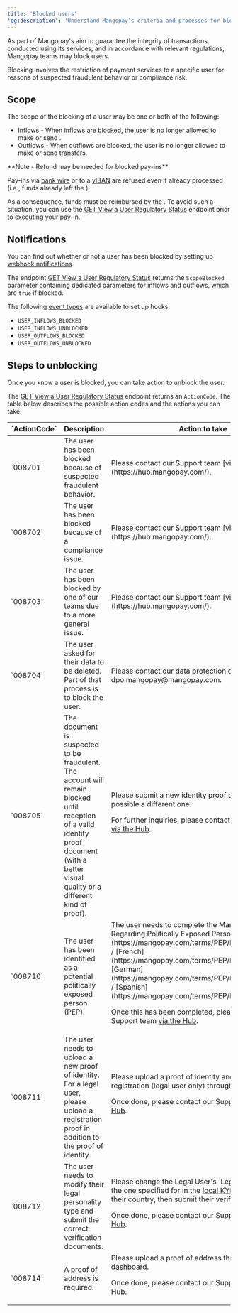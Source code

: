 ```yaml
---
title: 'Blocked users'  
'og:description': 'Understand Mangopay’s criteria and processes for blocking users, including the reasons why and steps you can take to get them unblocked.'  
---
```

  
  

As part of Mangopay's aim to guarantee the integrity of transactions conducted using its services, and in accordance with relevant regulations, Mangopay teams may block users.  

Blocking involves the restriction of payment services to a specific user for reasons of suspected fraudulent behavior or compliance risk.  

## Scope  

The scope of the blocking of a user may be one or both of the following:  
- Inflows - When inflows are blocked, the user is no longer allowed to make <PayIn content="pay-ins" /> or send <Transfer content="transfers"/>.  
- Outflows - When outflows are blocked, the user is no longer allowed to make <Payout content="payouts" /> or send transfers.  

<Note>  
**Note - Refund may be needed for blocked pay-ins** 
  
Pay-ins via <a href="/api-reference/bank-wire-payins/bank-wire-payin-object">bank wire</a> or to a <a href="/api-reference/banking-aliases/external-instruction-bank-wire-payin-object">vIBAN</a> are refused even if already processed (i.e., funds already left the <Issuer content="issuing bank" />).  

As a consequence, funds must be reimbursed by the <Platform content="platform" />. To avoid such a situation, you can use the <a href="/api-reference/user-regulatory-status/view-user-regulatory-status">GET View a User Regulatory Status</a> endpoint prior to executing your pay-in.  
</Note>  

## Notifications  

You can find out whether or not a user has been blocked by setting up <a href="/webhooks">webhook notifications</a>.  

The endpoint <a href="/api-reference/user-regulatory-status/view-user-regulatory-status">GET View a User Regulatory Status</a> returns the `ScopeBlocked` parameter containing dedicated parameters for inflows and outflows, which are `true` if blocked.  

The following <a href="/webhooks/event-types">event types</a> are available to set up hooks:  
- `USER_INFLOWS_BLOCKED`
- `USER_INFLOWS_UNBLOCKED` 
- `USER_OUTFLOWS_BLOCKED`
- `USER_OUTFLOWS_UNBLOCKED`

## Steps to unblocking  

Once you know a user is blocked, you can take action to unblock the user.  

The <a href="/api-reference/user-regulatory-status/view-user-regulatory-status">GET View a User Regulatory Status</a> endpoint returns an `ActionCode`. The table below describes the possible action codes and the actions you can take.

<table>
<thead>
<tr>
<th class="header">`ActionCode`</th>
<th class="header">Description</th>
<th class="header">Action to take</th>
</tr>
</thead>
<tbody>
<tr>
<td class="table-content">`008701`</td>
<td class="table-content">The user has been blocked because of suspected fraudulent behavior.</td>
<td class="table-content">Please contact our Support team [via the Hub](https://hub.mangopay.com/).</td>
</tr>
<tr>
<td class="table-content">`008702`</td>
<td class="table-content">The user has been blocked because of a compliance issue.</td>
<td class="table-content">Please contact our Support team [via the Hub](https://hub.mangopay.com/).</td>
</tr>
<tr>
<td class="table-content">`008703`</td>
<td class="table-content">The user has been blocked by one of our teams due to a more general issue.</td>
<td class="table-content">Please contact our Support team [via the Hub](https://hub.mangopay.com/).</td>
</tr>
<tr>
<td class="table-content">`008704`</td>
<td class="table-content">The user asked for their data to be deleted. Part of that process is to block the user.</td>
<td class="table-content">Please contact our data protection officer via email to dpo.mangopay@mangopay.com.</td>
</tr>
<tr>
<td class="table-content">`008705`</td>
<td class="table-content">The document is suspected to be fraudulent. The account will remain blocked until reception of a valid identity proof document (with a better visual quality or a different kind of proof).</td>
<td class="table-content">
Please submit a new identity proof document, if possible a different one. 

For further inquiries, please contact our Support team [via the Hub](https://hub.mangopay.com/).
</td>
</tr>
<tr>
<td class="table-content">`008710`</td>
<td class="table-content">The user has been identified as a potential politically exposed person (PEP).</td>
<td class="table-content">
The user needs to complete the Mangopay Declaration Regarding Politically Exposed Persons ([English](https://mangopay.com/terms/PEP/PEP_form_EN.pdf) / [French](https://mangopay.com/terms/PEP/PEP_form_FR.pdf) / [German](https://mangopay.com/terms/PEP/PEP_form_DE.pdf) / [Spanish](https://mangopay.com/terms/PEP/PEP_form_ES.pdf)). 

Once this has been completed, please contact our Support team [via the Hub](https://hub.mangopay.com/).
</td>
</tr>
<tr>
<td class="table-content">`008711`</td>
<td class="table-content">The user needs to upload a new proof of identity. For a legal user, please upload a registration proof in addition to the proof of identity.</td>
<td class="table-content">
Please upload a proof of identity and a proof of registration (legal user only) through the dashboard. 

Once done, please contact our Support team [via the Hub](https://hub.mangopay.com/).
</td>
</tr>
<tr>
<td class="table-content">`008712`</td>
<td class="table-content">The user needs to modify their legal personality type and submit the correct verification documents.</td>
<td class="table-content">
Please change the Legal User's `LegalPersonType` to the one specified for in the <a href="/guides/users/verification/requirements/kyb-local">local KYB structures</a> for their country, then submit their verification documents. 

Once done, please contact our Support team [via the Hub](https://hub.mangopay.com/).
</td>
</tr>
<tr>
<td class="table-content">`008714`</td>
<td class="table-content">A proof of address is required.</td>
<td class="table-content">
Please upload a proof of address through the dashboard.

Once done, please contact our Support team [via the Hub](https://hub.mangopay.com/).
</td>
</tr>
</tbody>
</table>